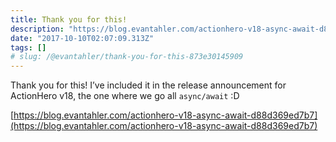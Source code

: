 ```yaml
---
title: Thank you for this!
description: "https://blog.evantahler.com/actionhero-v18-async-await-d88d369ed7b7"
date: "2017-10-10T02:07:09.313Z"
tags: []
# slug: /@evantahler/thank-you-for-this-873e30145909
---
```


Thank you for this! I’ve included it in the release announcement for ActionHero v18, the one where we go all `async/await` :D

[https://blog.evantahler.com/actionhero-v18-async-await-d88d369ed7b7](https://blog.evantahler.com/actionhero-v18-async-await-d88d369ed7b7)
